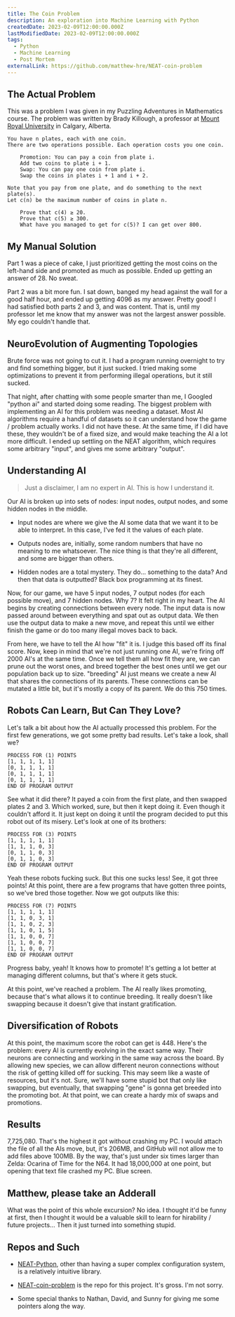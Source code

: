 ---
title: The Coin Problem
description: An exploration into Machine Learning with Python
createdDate: 2023-02-09T12:00:00.000Z
lastModifiedDate: 2023-02-09T12:00:00.000Z
tags:
  - Python
  - Machine Learning
  - Post Mortem
externalLink: https://github.com/matthew-hre/NEAT-coin-problem
---
## The Actual Problem

This was a problem I was given in my Puzzling Adventures in Mathematics course. The problem was written by Brady Killough, a professor at [Mount Royal University](https://www.mtroyal.ca/) in Calgary, Alberta.

```text
You have n plates, each with one coin.
There are two operations possible. Each operation costs you one coin.

    Promotion: You can pay a coin from plate i.
    Add two coins to plate i + 1.
    Swap: You can pay one coin from plate i.
    Swap the coins in plates i + 1 and i + 2.

Note that you pay from one plate, and do something to the next plate(s).
Let c(n) be the maximum number of coins in plate n.

    Prove that c(4) ≥ 20.
    Prove that c(5) ≥ 300.
    What have you managed to get for c(5)? I can get over 800.
```

## My Manual Solution

Part 1 was a piece of cake, I just prioritized getting the most coins on the left-hand side and promoted as much as possible. Ended up getting an answer of 28. No sweat.

Part 2 was a bit more fun. I sat down, banged my head against the wall for a good half hour, and ended up getting 4096 as my answer. Pretty good! I had satisfied both parts 2 and 3, and was content. That is, until my professor let me know that my answer was not the largest answer possible. My ego couldn't handle that.

## NeuroEvolution of Augmenting Topologies

Brute force was not going to cut it. I had a program running overnight to try and find something bigger, but it just sucked. I tried making some optimizations to prevent it from performing illegal operations, but it still sucked.

That night, after chatting with some people smarter than me, I Googled "python ai" and started doing some reading. The biggest problem with implementing an AI for this problem was needing a dataset. Most AI algorithms require a handful of datasets so it can understand how the game / problem actually works. I did not have these. At the same time, if I did have these, they wouldn't be of a fixed size, and would make teaching the AI a lot more difficult. I ended up settling on the NEAT algorithm, which requires some arbitrary "input", and gives me some arbitrary "output".

## Understanding AI

> Just a disclaimer, I am no expert in AI. This is how I understand it.

Our AI is broken up into sets of nodes: input nodes, output nodes, and some hidden nodes in the middle.

* Input nodes are where we give the AI some data that we want it to be able to interpret. In this case, I've fed it the values of each plate.

* Outputs nodes are, initially, some random numbers that have no meaning to me whatsoever. The nice thing is that they're all different, and some are bigger than others.

* Hidden nodes are a total mystery. They do... something to the data? And then that data is outputted? Black box programming at its finest.

Now, for our game, we have 5 input nodes, 7 output nodes (for each possible move), and 7 hidden nodes. Why 7? It felt right in my heart. The AI begins by creating connections between every node. The input data is now passed around between everything and spat out as output data. We then use the output data to make a new move, and repeat this until we either finish the game or do too many illegal moves back to back.

From here, we have to tell the AI how "fit" it is. I judge this based off its final score. Now, keep in mind that we're not just running one AI, we're firing off 2000 AI's at the same time. Once we tell them all how fit they are, we can prune out the worst ones, and breed together the best ones until we get our population back up to size. "breeding" AI just means we create a new AI that shares the connections of its parents. These connections can be mutated a little bit, but it's mostly a copy of its parent. We do this 750 times.

## Robots Can Learn, But Can They Love?

Let's talk a bit about how the AI actually processed this problem. For the first few generations, we got some pretty bad results. Let's take a look, shall we?

```text
PROCESS FOR (1) POINTS
[1, 1, 1, 1, 1]
[0, 1, 1, 1, 1]
[0, 1, 1, 1, 1]
[0, 1, 1, 1, 1]
END OF PROGRAM OUTPUT
```

See what it did there? It payed a coin from the first plate, and then swapped plates 2 and 3. Which worked, sure, but then it kept doing it. Even though it couldn't afford it. It just kept on doing it until the program decided to put this robot out of its misery. Let's look at one of its brothers:

```text
PROCESS FOR (3) POINTS
[1, 1, 1, 1, 1]
[1, 1, 1, 0, 3]
[0, 1, 1, 0, 3]
[0, 1, 1, 0, 3]
END OF PROGRAM OUTPUT
```

Yeah these robots fucking suck. But this one sucks less! See, it got three points! At this point, there are a few programs that have gotten three points, so we've bred those together. Now we got outputs like this:

```text
PROCESS FOR (7) POINTS
[1, 1, 1, 1, 1]
[1, 1, 0, 3, 1]
[1, 1, 0, 2, 3]
[1, 1, 0, 1, 5]
[1, 1, 0, 0, 7]
[1, 1, 0, 0, 7]
[1, 1, 0, 0, 7]
END OF PROGRAM OUTPUT
```

Progress baby, yeah! It knows how to promote! It's getting a lot better at managing different columns, but that's where it gets stuck.

At this point, we've reached a problem. The AI really likes promoting, because that's what allows it to continue breeding. It really doesn't like swapping because it doesn't give that instant gratification.

## Diversification of Robots

At this point, the maximum score the robot can get is 448. Here's the problem: every AI is currently evolving in the exact same way. Their neurons are connecting and working in the same way across the board. By allowing new species, we can allow different neuron connections without the risk of getting killed off for sucking. This may seem like a waste of resources, but it's not. Sure, we'll have some stupid bot that only like swapping, but eventually, that swapping "gene" is gonna get breeded into the promoting bot. At that point, we can create a hardy mix of swaps and promotions.

## Results

7,725,080. That's the highest it got without crashing my PC. I would attach the file of all the AIs move, but, it's 206MB, and GitHub will not allow me to add files above 100MB. By the way, that's just under six times larger than Zelda: Ocarina of Time for the N64. It had 18,000,000 at one point, but opening that text file crashed my PC. Blue screen.

## Matthew, please take an Adderall

What was the point of this whole excursion? No idea. I thought it'd be funny at first, then I thought it would be a valuable skill to learn for hirability / future projects... Then it just turned into something stupid.

## Repos and Such

* [NEAT-Python](https://neat-python.readthedocs.io/en/latest/index.html), other than having a super complex configuration system, is a relatively intuitive library.

* [NEAT-coin-problem](https://github.com/matthew-hre/NEAT-coin-problem) is the repo for this project. It's gross. I'm not sorry.

* Some special thanks to Nathan, David, and Sunny for giving me some pointers along the way.
